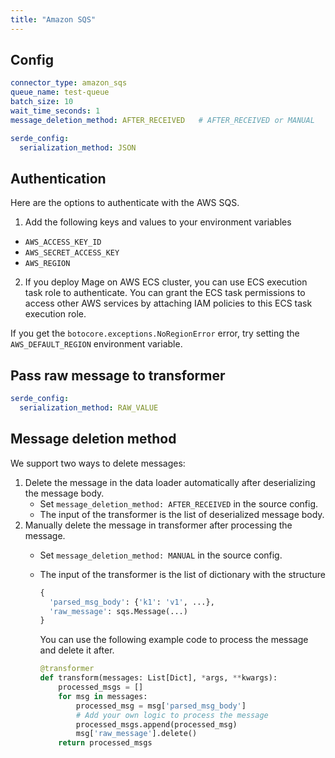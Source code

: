 ```yaml
---
title: "Amazon SQS"
---
```


## Config

```yaml
connector_type: amazon_sqs
queue_name: test-queue
batch_size: 10
wait_time_seconds: 1
message_deletion_method: AFTER_RECEIVED   # AFTER_RECEIVED or MANUAL

serde_config:
  serialization_method: JSON
```

## Authentication
Here are the options to authenticate with the AWS SQS.
1. Add the following keys and values to your environment variables
  * `AWS_ACCESS_KEY_ID`
  * `AWS_SECRET_ACCESS_KEY`
  * `AWS_REGION`
2. If you deploy Mage on AWS ECS cluster, you can use ECS execution task role to authenticate.
   You can grant the ECS task permissions to access other AWS services by attaching IAM policies
   to this ECS task execution role.

If you get the `botocore.exceptions.NoRegionError` error, try setting the `AWS_DEFAULT_REGION`
environment variable.

## Pass raw message to transformer

```yaml
serde_config:
  serialization_method: RAW_VALUE
```

## Message deletion method

We support two ways to delete messages:
1. Delete the message in the data loader automatically after deserializing the message body.
    * Set `message_deletion_method: AFTER_RECEIVED` in the source config.
    * The input of the transformer is the list of deserialized message body.
1. Manually delete the message in transformer after processing the message.
    * Set `message_deletion_method: MANUAL` in the source config.
    * The input of the transformer is the list of dictionary with the structure
      ```python
      {
        'parsed_msg_body': {'k1': 'v1', ...},
        'raw_message': sqs.Message(...)
      }
      ```

      You can use the following example code to process the message and delete it after.
      ```python
      @transformer
      def transform(messages: List[Dict], *args, **kwargs):
          processed_msgs = []
          for msg in messages:
              processed_msg = msg['parsed_msg_body']
              # Add your own logic to process the message
              processed_msgs.append(processed_msg)
              msg['raw_message'].delete()
          return processed_msgs
      ```

